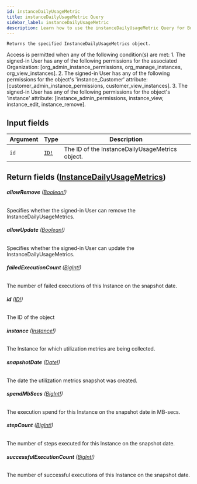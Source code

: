 ```yaml
---
id: instanceDailyUsageMetric
title: instanceDailyUsageMetric Query
sidebar_label: instanceDailyUsageMetric
description: Learn how to use the instanceDailyUsageMetric Query for Builder's API.
---
```


    Returns the specified InstanceDailyUsageMetrics object.

Access is permitted when any of the following condition(s) are met: 1. The signed-in User has any of the following permissions for the associated Organization: [org_admin_instance_permissions, org_manage_instances, org_view_instances]. 2. The signed-in User has any of the following permissions for the object's 'instance_Customer' attribute: [customer_admin_instance_permissions, customer_view_instances]. 3. The signed-in User has any of the following permissions for the object's 'instance' attribute: [instance_admin_permissions, instance_view, instance_edit, instance_remove].

## Input fields

| Argument | Type                              | Description                                     |
| -------- | --------------------------------- | ----------------------------------------------- |
| `id`     | [`ID!`](/self-managed/composer/builder/api/schema/scalar/ID.mdx) | The ID of the InstanceDailyUsageMetrics object. |

## Return fields ([InstanceDailyUsageMetrics](/self-managed/composer/builder/api/schema/object/InstanceDailyUsageMetrics.mdx))

###### <b>allowRemove</b> ([Boolean!](/self-managed/composer/builder/api/schema/scalar/Boolean.mdx))

Specifies whether the signed-in User can remove the InstanceDailyUsageMetrics.

###### <b>allowUpdate</b> ([Boolean!](/self-managed/composer/builder/api/schema/scalar/Boolean.mdx))

Specifies whether the signed-in User can update the InstanceDailyUsageMetrics.

###### <b>failedExecutionCount</b> ([BigInt!](/self-managed/composer/builder/api/schema/scalar/BigInt.mdx))

The number of failed executions of this Instance on the snapshot date.

###### <b>id</b> ([ID!](/self-managed/composer/builder/api/schema/scalar/ID.mdx))

The ID of the object

###### <b>instance</b> ([Instance!](/self-managed/composer/builder/api/schema/object/Instance.mdx))

The Instance for which utilization metrics are being collected.

###### <b>snapshotDate</b> ([Date!](/self-managed/composer/builder/api/schema/scalar/Date.mdx))

The date the utilization metrics snapshot was created.

###### <b>spendMbSecs</b> ([BigInt!](/self-managed/composer/builder/api/schema/scalar/BigInt.mdx))

The execution spend for this Instance on the snapshot date in MB-secs.

###### <b>stepCount</b> ([BigInt!](/self-managed/composer/builder/api/schema/scalar/BigInt.mdx))

The number of steps executed for this Instance on the snapshot date.

###### <b>successfulExecutionCount</b> ([BigInt!](/self-managed/composer/builder/api/schema/scalar/BigInt.mdx))

The number of successful executions of this Instance on the snapshot date.
